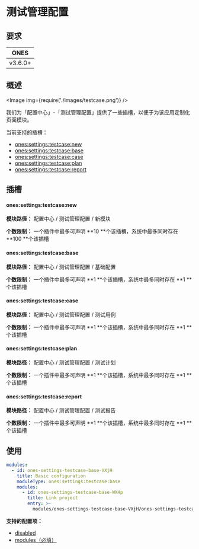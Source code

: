 # 测试管理配置

## 要求

|  ONES   |
| :-----: |
| v3.6.0+ |

## 概述

<Image img={require('./images/testcase.png')} />

我们为「配置中心」-「测试管理配置」提供了一些插槽，以便于为该应用定制化页面模块。

当前支持的插槽：

- [ones:settings:testcase:new](#onessettingstestcasenew)
- [ones:settings:testcase:base](#onessettingstestcasebase)
- [ones:settings:testcase:case](#onessettingstestcasecase)
- [ones:settings:testcase:plan](#onessettingstestcaseplan)
- [ones:settings:testcase:report](#onessettingstestcasereport)

## 插槽

#### ones:settings:testcase:new

**模块路径：** 配置中心 / 测试管理配置 / 新模块

**个数限制：** 一个插件中最多可声明 **10 **个该插槽，系统中最多同时存在 **100 **个该插槽

#### ones:settings:testcase:base

**模块路径：** 配置中心 / 测试管理配置 / 基础配置

**个数限制：** 一个插件中最多可声明 **1 **个该插槽，系统中最多同时存在 **1 **个该插槽

#### ones:settings:testcase:case

**模块路径：** 配置中心 / 测试管理配置 / 测试用例

**个数限制：** 一个插件中最多可声明 **1 **个该插槽，系统中最多同时存在 **1 **个该插槽

#### ones:settings:testcase:plan

**模块路径：** 配置中心 / 测试管理配置 / 测试计划

**个数限制：** 一个插件中最多可声明 **1 **个该插槽，系统中最多同时存在 **1 **个该插槽

#### ones:settings:testcase:report

**模块路径：** 配置中心 / 测试管理配置 / 测试报告

**个数限制：** 一个插件中最多可声明 **1 **个该插槽，系统中最多同时存在 **1 **个该插槽

## 使用

```yaml
modules:
  - id: ones-settings-testcase-base-VXjH
    title: Basic configuration
    moduleType: ones:settings:testcase:base
    modules:
      - id: ones-settings-testcase-base-WXHp
        title: Link project
        entry: >-
          modules/ones-settings-testcase-base-VXjH/ones-settings-testcase-base-WXHp/index.html
```

**支持的配置项：**

- [disabled](../../../../../reference/config/plugin.yaml#disabled)
- [modules（必填）](../../../../../reference/config/plugin.yaml#subModule)
